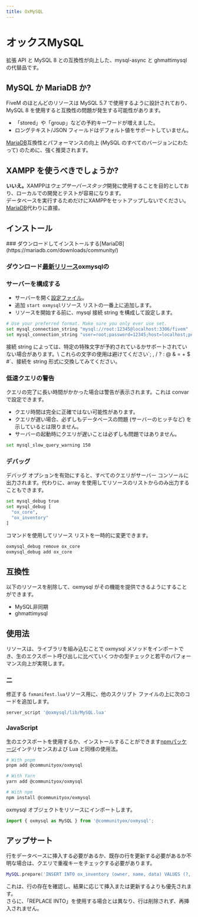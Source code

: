 ```yaml
---
title: OxMySQL
---
```


# オックスMySQL


拡張 API と MySQL 8 との互換性が向上した、mysql-async と ghmattimysql の代替品です。

## MySQL か MariaDB か?

FiveM のほとんどのリソースは MySQL 5.7 で使用するように設計されており、MySQL 8 を使用すると互換性の問題が発生する可能性があります。

- 「stored」や「group」などの予約キーワードが増えました。
- ロングテキスト/JSON フィールドはデフォルト値をサポートしていません。

[MariaDB](https://mariadb.com/downloads/community/)互換性とパフォーマンスの向上 (MySQL のすべてのバージョンにわたって) のために、強く推奨されます。

## XAMPP を使うべきでしょうか?

**いいえ。**&#x58;AMPPは*ウェブサーバースタック*開発に使用することを目的としており、ローカルでの開発とテストが容易になります。\
データベースを実行するためだけにXAMPPをセットアップしないでください。[MariaDB](https://mariadb.com/downloads/community/)代わりに直接。

## インストール

<Steps>
  ### ダウンロードしてインストールする[MariaDB](https://mariadb.com/downloads/community/)

### ダウンロード[最新リリース](https://github.com/communityox/oxmysql/releases/latest)oxmysqlの

### サーバーを構成する

- サーバーを開く[設定ファイル](https://docs.fivem.net/docs/server-manual/setting-up-a-server-vanilla/#servercfg)。
- 追加 `start oxmysql`リソース リストの一番上に追加します。
- リソースを開始する前に、mysql 接続 string を構成して設定します。

```bash
# Use your preferred format. Make sure you only ever use set.
set mysql_connection_string "mysql://root:12345@localhost:3306/fivem"
set mysql_connection_string "user=root;password=12345;host=localhost;port=3306;database=fivem"
```

<Callout type="info">
  接続 string
  によっては、特定の特殊文字が予約されているかサポートされていない場合があります。\
  これらの文字の使用は避けてください`; , / ? : @ & = + $ #`、接続を
  string 形式に交換してみてください。
</Callout>

### 低速クエリの警告

クエリの完了に長い時間がかかった場合は警告が表示されます。これは convar で設定できます。

- クエリ時間は完全に正確ではない可能性があります。
- クエリが遅い場合、必ずしもデータベースの問題 (サーバーのヒッチなど) を示しているとは限りません。
- サーバーの起動時にクエリが遅いことは必ずしも問題ではありません。

```bash
set mysql_slow_query_warning 150
```

### デバッグ

デバッグ オプションを有効にすると、すべてのクエリがサーバー コンソールに出力されます。代わりに、array を使用してリソースのリストからのみ出力することもできます。

```bash
set mysql_debug true
set mysql_debug [
  "ox_core",
  "ox_inventory"
]
```

コマンドを使用してリソース リストを一時的に変更できます。

```bash
oxmysql_debug remove ox_core
oxmysql_debug add ox_core
```

</Steps>

## 互換性

以下のリソースを削除して、oxmysql がその機能を提供できるようにすることができます。

- MySQL非同期
- ghmattimysql

## 使用法

リソースは、ライブラリを組み込むことで oxmysql メソッドをインポートでき、生のエクスポート呼び出しに比べていくつかの型チェックと若干のパフォーマンス向上が実現します。

### 二

修正する `fxmanifest.lua`リソース用に、他のスクリプト ファイルの上に次のコードを追加します。

```lua
server_script '@oxmysql/lib/MySQL.lua'
```

### JavaScript

生のエクスポートを使用するか、インストールすることができます[npmパッケージ](https://www.npmjs.com/package/@communityox/oxmysql)インテリセンスおよび Lua と同様の使用法。

```bash
# With pnpm
pnpm add @communityox/oxmysql

# With Yarn
yarn add @communityox/oxmysql

# With npm
npm install @communityox/oxmysql
```

oxmysql オブジェクトをリソースにインポートします。

```js
import { oxmysql as MySQL } from '@communityox/oxmysql';
```

## アップサート

行をデータベースに挿入する必要があるか、既存の行を更新する必要があるか不明な場合は、クエリで重複キーをチェックする必要があります。

```lua
MySQL.prepare('INSERT INTO ox_inventory (owner, name, data) VALUES (?, ?, ?) ON DUPLICATE KEY UPDATE data = VALUES(data)', { owner, dbId, inventory })
```

これは、行の存在を確認し、結果に応じて挿入または更新するよりも優先されます。\
さらに、「REPLACE INTO」を使用する場合とは異なり、行は削除されず、再挿入されません。
